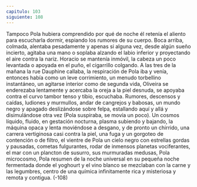 ```yaml
---
capitulo: 103
siguiente: 108
---
```


Tampoco Pola hubiera comprendido por qué de noche él retenía el aliento
para escucharla dormir, espiando los rumores de su cuerpo. Boca arriba,
colmada, alentaba pesadamente y apenas si alguna vez, desde algún sueño
incierto, agitaba una mano o soplaba alzando el labio inferior y proyectando el
aire contra la nariz. Horacio se mantenía inmóvil, la cabeza un poco levantada o
apoyada en el puño, el cigarrillo colgando. A las tres de la mañana la rue
Dauphine callaba, la respiración de Pola iba y venía, entonces había como un
leve corrimiento, un menudo torbellino instantáneo, un agitarse interior como de
segunda vida, Oliveira se enderezaba lentamente y acercaba la oreja a la piel
desnuda, se apoyaba contra el curvo tambor tenso y tibio, escuchaba. Rumores,
descensos y caídas, ludiones y murmullos, andar de cangrejos y babosas, un
mundo negro y apagado deslizándose sobre felpa, estallando aquí y allá y
disimulándose otra vez (Pola suspiraba, se movía un poco). Un cosmos líquido,
fluido, en gestación nocturna, plasma subiendo y bajando, la máquina opaca y
lenta moviéndose a desgano, y de pronto un chirrido, una carrera vertiginosa
casi contra la piel, una fuga y un gorgoteo de contención o de filtro, el vientre de
Pola un cielo negro con estrellas gordas y pausadas, cometas fulgurantes, rodar
de inmensos planetas vociferantes, el mar con un plancton de susurro, sus
murmuradas medusas, Pola microcosmo, Pola resumen de la noche universal en
su pequeña noche fermentada donde el yoghourt y el vino blanco se mezclaban
con la carne y las legumbres, centro de una química infinitamente rica y
misteriosa y remota y contigua.
(-108)
